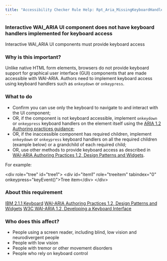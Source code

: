 ```yaml
---
title: "Accessibility Checker Rule Help: Rpt_Aria_MissingKeyboardHandler"
---
```


<div className="toolHelp">
<Row>
<Column colLg={16} colMd={8} colSm={4} className="toolHead">

### Interactive WAI_ARIA UI component does not have keyboard handlers implemented for keyboard access

<div id="locLevel"></div>

Interactive WAI_ARIA UI components must provide keyboard access

</Column>
</Row>
<Row>
<Column colLg={11} colMd={5} colSm={4} className="toolMain">

### Why is this important?

Unlike native HTML form elements, browsers do not provide keyboard support for graphical user interface (GUI) components that are made accessible with WAI-ARIA. Authors need to implement keyboard access using keyboard handlers such as `onkeydown` or `onkeypress`.

<div id="locSnippet"></div>

### What to do

 * Confirm you can use only the keyboard to navigate to and interact with the UI component;
 * OR, if the component is not keyboard accessible, implement `onkeydown` or `onkeypress` keyboard handlers on the element itself using the [ARIA 1.2 Authoring practices guidance](https://www.w3.org/TR/wai-aria-practices-1.2);
 * OR, if the inaccessible component has required children, implement `onkeydown` or `onkeypress` keyboard handlers on all the required children (example below) or a grandchild of each required child;
 * OR, use other methods to provide keyboard access as described in [WAI-ARIA Authoring Practices 1.2, Design Patterns and Widgets](https://www.w3.org/TR/wai-aria-practices-1.2/#aria_ex).

For example:

<CodeSnippet type="multi" light={true}>&lt;div role="tree" id="tree1"&gt;
    &lt;div id="item1" role="treeitem" tabindex="0" onkeypress="keyEvent()"&gt;Tree item&lt;/div&gt;
&lt;/div&gt;</CodeSnippet>

</Column>
<Column colLg={5} colMd={3} colSm={4} className="toolLeft">

### About this requirement

[IBM 2.1.1 Keyboard](https://www.ibm.com/able/requirements/requirements/#2_1_1)
[WAI-ARIA Authoring Practices 1.2, Design Patterns and Widgets](https://www.w3.org/TR/wai-aria-practices-1.2/#aria_ex)
[W3C WAI-ARIA 1.2, Developing a Keyboard Interface](https://www.w3.org/TR/wai-aria-practices-1.2/#keyboard)

### Who does this affect?

 * People using a screen reader, including blind, low vision and neurodivergent people
 * People with low vision
 * People with tremor or other movement disorders
 * People who rely on keyboard control

</Column>
</Row>
</div>


